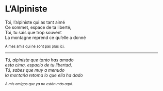 # L'Alpiniste {-}


Toi, l'alpiniste qui as tant aimé<br>
Ce sommet, espace de ta liberté,<br>
Toi, tu sais que trop souvent<br>
La montagne reprend ce qu'elle a donné<br>

<small>À mes amis qui ne sont pas plus ici.</small>

-----


_Tú, alpinista que tanto has amado_<br>
_esta cima, espacio de tu libertad,_<br>
_Tú, sabes que muy a menudo_<br>
_la montaña retoma lo que ella ha dado_<br>

<small>_A mis amigos que ya no están más aquí._</small>

